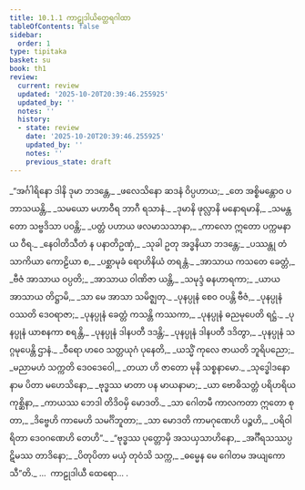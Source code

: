 ```yaml
---
title: 10.1.1 ကာဠုဒါယိတ္ထေရဂါထာ
tableOfContents: false
sidebar:
  order: 1
type: tipitaka
basket: su
book: th1
review:
  current: review
  updated: '2025-10-20T20:39:46.255925'
  updated_by: ''
  notes: ''
  history:
  - state: review
    date: '2025-10-20T20:39:46.255925'
    updated_by: ''
    notes: ''
    previous_state: draft
---
```



<DynamicBreadcrumb />


<ReviewStatus review={frontmatter.review} showDetails={true} />

<HypothesisAnnotation frontmatter={frontmatter} />

<Division number="527" book="th1" e="ch" v="19" p="300">

<Paragraph number="830" type="verses" book="th1">
_“အင်္ဂါရိနော ဒါနိ ဒုမာ ဘဒန္တေ,_  
_ဖလေသိနော ဆဒနံ ဝိပ္ပဟာယ;_  
_တေ အစ္စိမန္တောဝ ပဘာသယန္တိ,_  
_သမယော မဟာဝီရ ဘာဂီ ရသာနံ._  

</Paragraph>

</Division>
<Division number="528" book="th1" e="ch" v="19" p="300">

<Paragraph number="831" type="verses" book="th1">
_ဒုမာနိ ဖုလ္လာနိ မနောရမာနိ,_  
_သမန္တတော သဗ္ဗဒိသာ ပဝန္တိ;_  
_ပတ္တံ ပဟာယ ဖလမာသသာနာ,_  
_ကာလော ဣတော ပက္ကမနာယ ဝီရ._  

</Paragraph>

</Division>
<Division number="529" book="th1" e="ch" v="19" p="300">

<Paragraph number="832" type="verses" book="th1">
_နေဝါတိသီတံ န ပနာတိဥဏှံ,_  
_သုခါ ဥတု အဒ္ဓနိယာ ဘဒန္တေ;_  
_ပဿန္တု တံ သာကိယာ ကောဠိယာ စ,_  
_ပစ္ဆာမုခံ ရောဟိနိယံ တရန္တံ._  

</Paragraph>

</Division>
<Division number="530" book="th1" e="ch" v="19" p="300">

<Paragraph number="833" type="verses" book="th1">
_အာသာယ ကသတေ ခေတ္တံ,_  
_ဗီဇံ အာသာယ ဝပ္ပတိ;_  
_အာသာယ ဝါဏိဇာ ယန္တိ,_  
_သမုဒ္ဒံ ဓနဟာရကာ;_  
_ယာယ အာသာယ တိဋ္ဌာမိ,_  
_သာ မေ အာသာ သမိဇ္ဈတု._  

</Paragraph>

</Division>
<Division number="531" book="th1" e="ch" v="19" p="300">

<Paragraph number="834" type="verses" book="th1">
_ပုနပ္ပုနံ စေဝ ဝပန္တိ ဗီဇံ,_  
_ပုနပ္ပုနံ ဝဿတိ ဒေဝရာဇာ;_  
_ပုနပ္ပုနံ ခေတ္တံ ကသန္တိ ကဿကာ,_  
_ပုနပ္ပုနံ ဓညမုပေတိ ရဋ္ဌံ._  

</Paragraph>

</Division>
<Division number="532" book="th1" e="ch" v="19" p="300">

<Paragraph number="835" type="verses" book="th1">
_ပုနပ္ပုနံ ယာစနကာ စရန္တိ,_  
_ပုနပ္ပုနံ ဒါနပတီ ဒဒန္တိ;_  
_ပုနပ္ပုနံ ဒါနပတီ ဒဒိတွာ,_  
_ပုနပ္ပုနံ သဂ္ဂမုပေန္တိ ဌာနံ._  

</Paragraph>

</Division>
<Division number="533" book="th1" e="ch" v="19" p="300">

<Paragraph number="836" type="verses" book="th1">
_ဝီရော ဟဝေ သတ္တယုဂံ ပုနေတိ,_  
_ယသ္မိံ ကုလေ ဇာယတိ ဘူရိပညော;_  
_မညာမဟံ သက္ကတိ ဒေဝဒေဝေါ,_  
_တယာ ဟိ ဇာတော မုနိ သစ္စနာမော._  

</Paragraph>

</Division>
<Division number="534" book="th1" e="ch" v="19" p="301">

<Paragraph number="837" type="verses" book="th1">
_သုဒ္ဓေါဒနော နာမ ပိတာ မဟေသိနော,_  
_ဗုဒ္ဓဿ မာတာ ပန မာယနာမာ;_  
_ယာ ဗောဓိသတ္တံ ပရိဟရိယ ကုစ္ဆိနာ,_  
_ကာယဿ ဘေဒါ တိဒိဝမှိ မောဒတိ._  

</Paragraph>

</Division>
<Division number="535" book="th1" e="ch" v="19" p="301">

<Paragraph number="838" type="verses" book="th1">
_သာ ဂေါတမီ ကာလကတာ ဣတော စုတာ,_  
_ဒိဗ္ဗေဟိ ကာမေဟိ သမင်္ဂိဘူတာ;_  
_သာ မောဒတိ ကာမဂုဏေဟိ ပဉ္စဟိ,_  
_ပရိဝါရိတာ ဒေဝဂဏေဟိ တေဟိ”._  

</Paragraph>

</Division>
<Division number="536" book="th1" e="ch" v="19" p="301">

<Paragraph number="839" type="verses" book="th1">
_“ဗုဒ္ဓဿ ပုတ္တောမှိ အသယှသာဟိနော,_  
_အင်္ဂီရသဿပ္ပဋိမဿ တာဒိနော;_  
_ပိတုပိတာ မယှံ တုဝံသိ သက္က,_  
_ဓမ္မေန မေ ဂေါတမ အယျကောသီ”တိ._  


</Paragraph>
</Division>

<Paragraph number="840" type="center" book="th1">
…  ကာဠုဒါယီ ထေရော… .
</Paragraph>